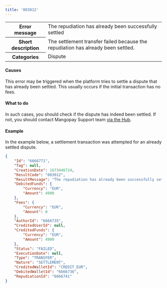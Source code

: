 ```yaml
---
title: '003012'  
---
```

  
<table>
    <tbody>
        <tr>
            <th class="header"><strong>Error message</strong></th>
            <td class="table-content">The repudiation has already been successfully settled</td>
        </tr>
        <tr>
            <th class="header"><strong>Short description</strong></th>
            <td class="table-content">The settlement transfer failed because the repudiation has already been settled.</td>
        </tr>
        <tr>
            <th class="header"><strong>Categories</strong></th>
            <td class="table-content">  
<div class="label">Dispute</div>
</td>
        </tr>
    </tbody>
</table>  

#### Causes  

This error may be triggered when the platform tries to settle a dispute that has already been settled. This usually occurs if the initial transaction has no fees.  

#### What to do  

In such cases, you should check if the dispute has indeed been settled. If not, you should contact Mangopay Support team <a href="https://hub.mangopay.com/" target="_blank">via the Hub</a>.  

#### Example  

In the example below, a settlement transaction was attempted for an already settled dispute.  
```json API Response
{
    "Id": "6666771",
    "Tag": null,
    "CreationDate": 1673446724,
    "ResultCode": "003012",
    "ResultMessage": "The repudiation has already been successfully settled",
    "DebitedFunds": {
        "Currency": "EUR",
        "Amount": 4900
    },
    "Fees": {
        "Currency": "EUR",
        "Amount": 0
    },
    "AuthorId": "6666735",
    "CreditedUserId": null,
    "CreditedFunds": {
        "Currency": "EUR",
        "Amount": 4900
    },
    "Status": "FAILED",
    "ExecutionDate": null,
    "Type": "TRANSFER",
    "Nature": "SETTLEMENT",
    "CreditedWalletId": "CREDIT_EUR",
    "DebitedWalletId": "6666736",
    "RepudiationId": "6666741"
}
```